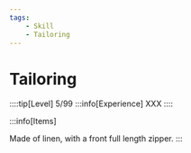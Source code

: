 ```yaml
---
tags:
    - Skill
    - Tailoring
---
```



# Tailoring

::::tip[Level]
5/99
:::info[Experience]
XXX
::::

:::info[Items]

<Tabs>
  <TabItem value="baby-jumpsuit" label="Infants Jumpsuit" attributes={{className: "common"}}>
      Made of linen, with a front full length zipper.
  </TabItem>
</Tabs>
:::
